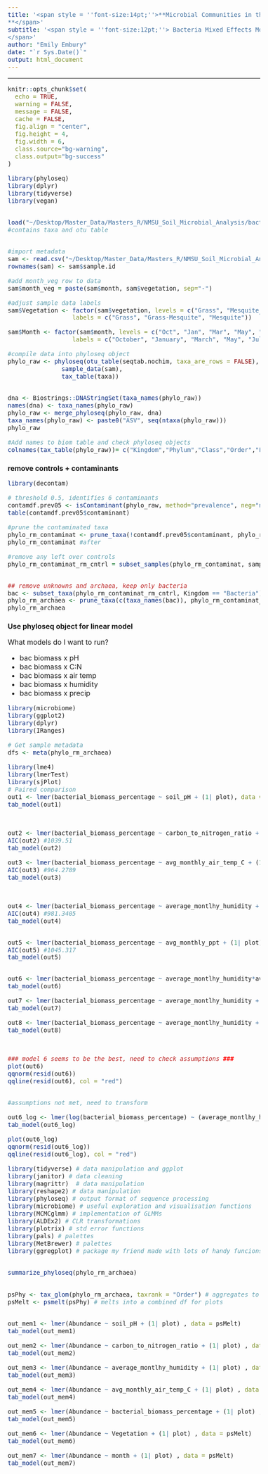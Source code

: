 ```yaml
---
title: '<span style = ''font-size:14pt;''>**Microbial Communities in the changing vegetation of the Chihuahuan Desert 
**</span>'
subtitle: '<span style = ''font-size:12pt;''> Bacteria Mixed Effects Models
</span>'
author: "Emily Embury"
date: "`r Sys.Date()`"
output: html_document
---
```

<style type="text/css">
/* Whole document: */ 
body{
  font-size: 12pt;
}
/* Headers */
h1{
  font-size: 12pt;
}
</style>

---

```r
knitr::opts_chunk$set(
  echo = TRUE,              
  warning = FALSE,       
  message = FALSE,  
  cache = FALSE,        
  fig.align = "center", 
  fig.height = 4,
  fig.width = 6,
  class.source="bg-warning",
  class.output="bg-success"
)

```


```r

library(phyloseq)
library(dplyr)
library(tidyverse)
library(vegan)


load("~/Desktop/Master_Data/Masters_R/NMSU_Soil_Microbial_Analysis/bacteria_dada2_data.RData") 
#contains taxa and otu table


#import metadata
sam <- read.csv("~/Desktop/Master_Data/Masters_R/NMSU_Soil_Microbial_Analysis/Bacteria/dada2_files/nov_2_metadata.csv", header = TRUE) 
rownames(sam) <- sam$sample.id

#add month_veg row to data
sam$month_veg = paste(sam$month, sam$vegetation, sep="-")

#adjust sample data labels
sam$Vegetation <- factor(sam$vegetation, levels = c("Grass", "Mesquite_grass", "Mesquite"), 
                  labels = c("Grass", "Grass-Mesquite", "Mesquite")) 

sam$Month <- factor(sam$month, levels = c("Oct", "Jan", "Mar", "May", "Jul"), 
                  labels = c("October", "January", "March", "May", "July"))

#compile data into phyloseq object
phylo_raw <- phyloseq(otu_table(seqtab.nochim, taxa_are_rows = FALSE), 
               sample_data(sam), 
               tax_table(taxa))


dna <- Biostrings::DNAStringSet(taxa_names(phylo_raw))
names(dna) <- taxa_names(phylo_raw)
phylo_raw <- merge_phyloseq(phylo_raw, dna)
taxa_names(phylo_raw) <- paste0("ASV", seq(ntaxa(phylo_raw)))
phylo_raw

#Add names to biom table and check phyloseq objects
colnames(tax_table(phylo_raw))= c("Kingdom","Phylum","Class","Order","Family","Genus", "Species")
```
# **remove controls + contaminants**

```r
library(decontam)

# threshold 0.5, identifies 6 contaminants
contamdf.prev05 <- isContaminant(phylo_raw, method="prevalence", neg="neg", threshold=0.5)
table(contamdf.prev05$contaminant)

#prune the contaminated taxa
phylo_rm_contaminat <- prune_taxa(!contamdf.prev05$contaminant, phylo_raw)
phylo_rm_contaminat #after

#remove any left over controls 
phylo_rm_contaminat_rm_cntrl = subset_samples(phylo_rm_contaminat, sample.id != "CONTROL1" & sample.id != "CONTROL2" & sample.id != "CONTROL3" & sample.id != 129)


## remove unknowns and archaea, keep only bacteria
bac <- subset_taxa(phylo_rm_contaminat_rm_cntrl, Kingdom == "Bacteria")
phylo_rm_archaea <- prune_taxa(c(taxa_names(bac)), phylo_rm_contaminat_rm_cntrl) 
phylo_rm_archaea 

```

# **Use phyloseq object for linear model**

What models do I want to run? 

  - bac biomass x pH
  - bac biomass x C:N
  - bac biomass x air temp
  - bac biomass x humidity
  - bac biomass x precip

```r
library(microbiome)
library(ggplot2)
library(dplyr)
library(IRanges)

# Get sample metadata
dfs <- meta(phylo_rm_archaea)

library(lme4)
library(lmerTest)
library(sjPlot)
# Paired comparison
out1 <- lmer(bacterial_biomass_percentage ~ soil_pH + (1| plot), data = dfs)
tab_model(out1)



out2 <- lmer(bacterial_biomass_percentage ~ carbon_to_nitrogen_ratio + (1| plot), data = dfs)
AIC(out2) #1039.51
tab_model(out2)

out3 <- lmer(bacterial_biomass_percentage ~ avg_monthly_air_temp_C + (1| plot), data = dfs)
AIC(out3) #964.2789
tab_model(out3)



out4 <- lmer(bacterial_biomass_percentage ~ average_montlhy_humidity + (1| plot), data = dfs)
AIC(out4) #981.3405
tab_model(out4)


out5 <- lmer(bacterial_biomass_percentage ~ avg_monthly_ppt + (1| plot), data = dfs)
AIC(out5) #1045.317
tab_model(out5)


out6 <- lmer(bacterial_biomass_percentage ~ average_montlhy_humidity*avg_monthly_air_temp_C + (1| plot), data = dfs)
tab_model(out6)

out7 <- lmer(bacterial_biomass_percentage ~ average_montlhy_humidity + avg_monthly_air_temp_C + soil_pH + (1| plot), data = dfs)
tab_model(out7)

out8 <- lmer(bacterial_biomass_percentage ~ average_montlhy_humidity + avg_monthly_air_temp_C + soil_pH + carbon_to_nitrogen_ratio + (1| plot), data = dfs)
tab_model(out8)



### model 6 seems to be the best, need to check assumptions ###
plot(out6)
qqnorm(resid(out6))
qqline(resid(out6), col = "red") 


#assumptions not met, need to transform

out6_log <- lmer(log(bacterial_biomass_percentage) ~ (average_montlhy_humidity)* (avg_monthly_air_temp_C) + (1| plot), data = dfs)
tab_model(out6_log)

plot(out6_log)
qqnorm(resid(out6_log))
qqline(resid(out6_log), col = "red") 

```



```r
library(tidyverse) # data manipulation and ggplot 
library(janitor) # data cleaning 
library(magrittr)  # data manipulation 
library(reshape2) # data manipulation 
library(phyloseq) # output format of sequence processing 
library(microbiome) # useful exploration and visualisation functions 
library(MCMCglmm) # implementation of GLMMs 
library(ALDEx2) # CLR transformations
library(plotrix) # std error functions 
library(pals) # palettes 
library(MetBrewer) # palettes 
library(ggregplot) # package my friend made with lots of handy funcions - 


summarize_phyloseq(phylo_rm_archaea) 

 
psPhy <- tax_glom(phylo_rm_archaea, taxrank = "Order") # aggregates to the order level 
psMelt <- psmelt(psPhy) # melts into a combined df for plots 


out_mem1 <- lmer(Abundance ~ soil_pH + (1| plot) , data = psMelt)
tab_model(out_mem1)

out_mem2 <- lmer(Abundance ~ carbon_to_nitrogen_ratio + (1| plot) , data = psMelt)
tab_model(out_mem2)

out_mem3 <- lmer(Abundance ~ average_montlhy_humidity + (1| plot) , data = psMelt)
tab_model(out_mem3)

out_mem4 <- lmer(Abundance ~ avg_monthly_air_temp_C + (1| plot) , data = psMelt)
tab_model(out_mem4)

out_mem5 <- lmer(Abundance ~ bacterial_biomass_percentage + (1| plot) , data = psMelt)
tab_model(out_mem5)

out_mem6 <- lmer(Abundance ~ Vegetation + (1| plot) , data = psMelt)
tab_model(out_mem6)

out_mem7 <- lmer(Abundance ~ month + (1| plot) , data = psMelt)
tab_model(out_mem7)
```
 
 